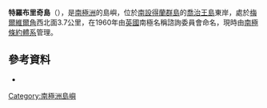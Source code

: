 {{coord|62|0|S|57|39|W|display=title}}

'''特羅布里奇島'''（{{lang-en|Trowbridge Island}}），是[[南極洲|南極洲]]的島嶼，位於[[南設得蘭群島|南設得蘭群島]]的[[喬治王島|喬治王島]]東岸，處於[[梅爾維爾角_(南設得蘭群島)|梅爾維爾角]]西北面3.7公里，在1960年由[[英國|英國]]南極名稱諮詢委員會命名，現時由[[南極條約體系|南極條約體系]]管理。

==參考資料==
*{{usgs-gazetteer}}

{{Antarctica-geo-stub}}
[[Category:南極洲島嶼|Category:南極洲島嶼]]